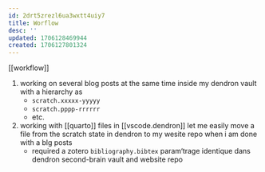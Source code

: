 ```yaml
---
id: 2drt5zrezl6ua3wxtt4uiy7
title: Worflow
desc: ''
updated: 1706128469944
created: 1706127801324
---
```


[[workflow]]

1. working on several blog posts at the same time inside my dendron vault with a hierarchy as
   - `scratch.xxxxx-yyyyy`
   - `scratch.pppp-rrrrrr`
   - etc.
2. working with [[quarto]] files in [[vscode.dendron]] let me easily move a file from the scratch state in dendron to my wesite repo when i am done with a blg posts
   - required a zotero `bibliography.bibtex` param‘trage identique dans dendron second-brain vault and website repo
